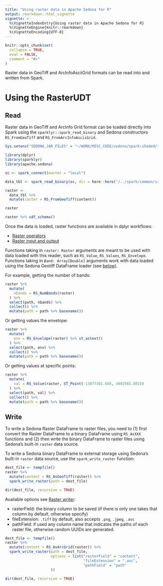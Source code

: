 ```yaml
---
title: "Using raster data in Apache Sedona for R"
output: rmarkdown::html_vignette
vignette: >
  %\VignetteIndexEntry{Using raster data in Apache Sedona for R}
  %\VignetteEngine{knitr::rmarkdown}
  %\VignetteEncoding{UTF-8}
---
```


```r
knitr::opts_chunk$set(
  collapse = TRUE,
  eval = FALSE,
  comment = "#>"
)
```


Raster data in GeoTiff and ArcInfoAsciiGrid formats can be read into and written from Spark.

# Using the RasterUDT

## Read
Raster data in GeoTiff and ArcInfo Grid format can be loaded directly into Spark using the `sparklyr::spark_read_binary` and Sedona constructors `RS_FromGeoTiff` and `RS_FromArcInfoAsciiGrid`.

```r
Sys.setenv("SEDONA_JAR_FILES" = "~/WORK/MISC_CODE/sedona/spark-shaded/target/sedona-spark-shaded-3.0_2.12-1.4.0-SNAPSHOT.jar")
```

```r
library(dplyr)
library(sparklyr)
library(apache.sedona)

sc <- spark_connect(master = "local")

data_tbl <- spark_read_binary(sc, dir = here::here("/../spark/common/src/test/resources/raster/"), name = "data")

raster <-
  data_tbl %>%
  mutate(raster = RS_FromGeoTiff(content))

raster

raster %>% sdf_schema()
```

Once the data is loaded, raster functions are available in dplyr workflows:

* [Raster operators](../../../api/sql/Raster-operators/)
* [Raster input and output](../../../api/sql/Raster-loader/)

Functions taking in `raster: Raster` arguments are meant to be used with data loaded with this reader, such as `RS_Value`, `RS_Values`, `RS_Envelope`. Functions taking in `Band: Array[Double]` arguments work with data loaded using the Sedona Geotiff DataFrame loader (see [below](#Using the Sedona Geotiff Dataframe Loader)).


For example, getting the number of bands:
```r
raster %>%
  mutate(
    nbands = RS_NumBands(raster)
  ) %>%
  select(path, nbands) %>%
  collect() %>%
  mutate(path = path %>% basename())
```

Or getting values the envelope:
```r
raster %>%
  mutate(
    env = RS_Envelope(raster) %>% st_astext()
  ) %>%
  select(path, env) %>%
  collect() %>%
  mutate(path = path %>% basename())
```

Or getting values at specific points:
```r
raster %>%
  mutate(
    val = RS_Value(raster, ST_Point(-13077301.685, 4002565.802))
  ) %>%
  select(path, val) %>%
  collect() %>%
  mutate(path = path %>% basename())
```


## Write


To write a Sedona Raster DataFrame to raster files, you need to (1) first convert the Raster DataFrame to a binary DataFrame using `RS_AsXXX` functions and (2) then write the binary DataFrame to raster files using Sedona's built-in `raster` data source.

To write a Sedona binary DataFrame to external storage using Sedona's built-in `raster` data source, use the `spark_write_raster` function:

```r
dest_file <- tempfile()
raster %>%
  mutate(content = RS_AsGeoTiff(raster)) %>%
  spark_write_raster(path = dest_file)

dir(dest_file, recursive = TRUE)
```


Available options see [Raster writer](../../../api/sql/Raster-writer/):

* rasterField: the binary column to be saved (if there is only one takes that column by default, otherwise specify)
* fileExtension: `.tiff` by default, also accepts `.png`, `.jpeg`, `.asc`
* pathField: if used any column name that indicates the paths of each raster file, otherwise random UUIDs are generated.

```r
dest_file <- tempfile()
raster %>%
  mutate(content = RS_AsArcGrid(raster)) %>%
  spark_write_raster(path = dest_file,
                     options = list("rasterField" = "content",
                                    "fileExtension" = ".asc",
                                    "pathField" = "path"
                     ))

dir(dest_file, recursive = TRUE)
```
